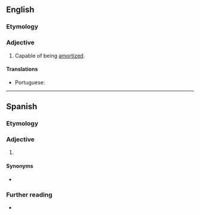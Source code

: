 ==English==

===Etymology===
{{suffix|en|amortize|able}}

===Adjective===
{{en-adj|-}}

{{rfquote|lang=en}}
# Capable of being [[amortized]].

====Translations====
{{trans-top|capable of being amortized}}
* Portuguese: {{t|pt|amortizável}}
{{trans-mid}}
{{trans-bottom}}

----

==Spanish==

===Etymology===
{{af|es|amortizar|-able}}

===Adjective===
{{es-adj}}

# {{lb|es|finance}} {{l|en|redeemable}}

====Synonyms====
* {{l|es|reembolsable}}

===Further reading===
* {{R:DRAE}}